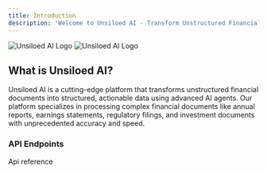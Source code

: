 ```yaml
---
title: Introduction
description: 'Welcome to Unsiloed AI - Transform Unstructured Financial Data with AI-Powered Document Processing'
---
```


<img
  className="block dark:hidden"
  src="/UnsiloedAILogo.webp"
  alt="Unsiloed AI Logo"
/>
<img
  className="hidden dark:block"
  src="/UnsiloedAILogo.webp"
  alt="Unsiloed AI Logo"
/>

## What is Unsiloed AI?

Unsiloed AI is a cutting-edge platform that transforms unstructured financial documents into structured, actionable data using advanced AI agents. Our platform specializes in processing complex financial documents like annual reports, earnings statements, regulatory filings, and investment documents with unprecedented accuracy and speed.

### API Endpoints
<CardGroup cols={2}>
  <Card
    title="Api reference"
    icon="eye"
    href="/api-reference/extraction"
  >
    Api reference
  </Card>
 
</CardGroup>

